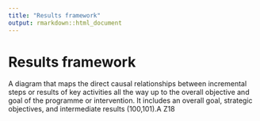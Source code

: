 ```yaml
---
title: "Results framework"
output: rmarkdown::html_document
---
```


# Results framework

A diagram that maps the direct causal  relationships between incremental steps  or results of key activities all the way up  to the overall objective and goal of the  programme or  intervention. It includes  an overall  goal, strategic  objectives, and  intermediate results (100,101).A Z18
